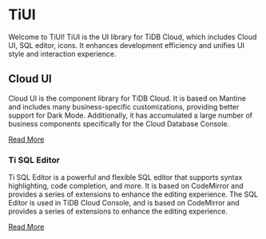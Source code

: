 # TiUI

Welcome to TiUI! TiUI is the UI library for TiDB Cloud, which includes Cloud UI, SQL editor, icons. It enhances development efficiency and unifies UI style and interaction experience.


## Cloud UI

Cloud UI is the component library for TiDB Cloud. It is based on Mantine and includes many business-specific customizations, providing better support for Dark Mode. Additionally, it has accumulated a large number of business components specifically for the Cloud Database Console.

[Read More](/docs/cloud-ui-getting-started)



### Ti SQL Editor

Ti SQL Editor is a powerful and flexible SQL editor that supports syntax highlighting, code completion, and more. It is based on CodeMirror and provides a series of extensions to enhance the editing experience. The SQL Editor is used in TiDB Cloud Console, and is based on CodeMirror and provides a series of extensions to enhance the editing experience.

[Read More](/docs/sql-editor-getting-started)